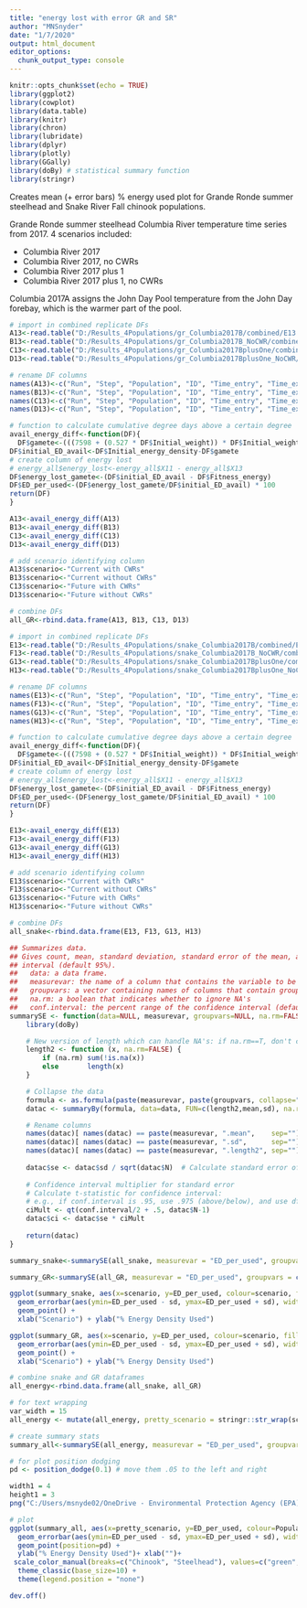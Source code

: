 ```yaml
---
title: "energy lost with error GR and SR"
author: "MNSnyder"
date: "1/7/2020"
output: html_document
editor_options: 
  chunk_output_type: console
---
```


```r
knitr::opts_chunk$set(echo = TRUE)
library(ggplot2)
library(cowplot)
library(data.table)
library(knitr)
library(chron)
library(lubridate)
library(dplyr)
library(plotly)
library(GGally)
library(doBy) # statistical summary function
library(stringr)
```

Creates mean (+ error bars) % energy used plot for Grande Ronde summer steelhead and Snake River Fall chinook populations. 

Grande Ronde summer steelhead Columbia River temperature time series from 2017. 
4 scenarios included:

* Columbia River 2017
* Columbia River 2017, no CWRs
* Columbia River 2017 plus 1
* Columbia River 2017 plus 1, no CWRs

Columbia 2017A assigns the John Day Pool temperature from the John Day forebay, which is the warmer part of the pool.


```r
# import in combined replicate DFs
A13<-read.table("D:/Results_4Populations/gr_Columbia2017B/combined/E13.csv", header=TRUE, sep=",")
B13<-read.table("D:/Results_4Populations/gr_Columbia2017B_NoCWR/combined/F13.csv", header=TRUE, sep=",")
C13<-read.table("D:/Results_4Populations/gr_Columbia2017BplusOne/combined/G13.csv", header=TRUE, sep=",")
D13<-read.table("D:/Results_4Populations/gr_Columbia2017BplusOne_NoCWR/combined/H13.csv", header=TRUE, sep=",")

# rename DF columns
names(A13)<-c("Run", "Step", "Population", "ID", "Time_entry", "Time_exit", "Time_in_system", "Time_remaining", "Total_hours_cold_water", "Initial_weight", "Initial_energy_density", "Fitness_weight", "Fitness_energy_density", "Fitness_energy")
names(B13)<-c("Run", "Step", "Population", "ID", "Time_entry", "Time_exit", "Time_in_system", "Time_remaining", "Total_hours_cold_water", "Initial_weight", "Initial_energy_density", "Fitness_weight", "Fitness_energy_density", "Fitness_energy")
names(C13)<-c("Run", "Step", "Population", "ID", "Time_entry", "Time_exit", "Time_in_system", "Time_remaining", "Total_hours_cold_water", "Initial_weight", "Initial_energy_density", "Fitness_weight", "Fitness_energy_density", "Fitness_energy")
names(D13)<-c("Run", "Step", "Population", "ID", "Time_entry", "Time_exit", "Time_in_system", "Time_remaining", "Total_hours_cold_water", "Initial_weight", "Initial_energy_density", "Fitness_weight", "Fitness_energy_density", "Fitness_energy")

```


```r
# function to calculate cumulative degree days above a certain degree
avail_energy_diff<-function(DF){
  DF$gamete<-(((7598 + (0.527 * DF$Initial_weight)) * DF$Initial_weight) * 0.068) / DF$Initial_weight
DF$initial_ED_avail<-DF$Initial_energy_density-DF$gamete
# create column of energy lost
# energy_all$energy_lost<-energy_all$X11 - energy_all$X13
DF$energy_lost_gamete<-(DF$initial_ED_avail - DF$Fitness_energy) 
DF$ED_per_used<-(DF$energy_lost_gamete/DF$initial_ED_avail) * 100
return(DF)
}

A13<-avail_energy_diff(A13)
B13<-avail_energy_diff(B13)
C13<-avail_energy_diff(C13)
D13<-avail_energy_diff(D13)

# add scenario identifying column
A13$scenario<-"Current with CWRs"
B13$scenario<-"Current without CWRs"
C13$scenario<-"Future with CWRs"
D13$scenario<-"Future without CWRs"

# combine DFs 
all_GR<-rbind.data.frame(A13, B13, C13, D13)
```



```r
# import in combined replicate DFs
E13<-read.table("D:/Results_4Populations/snake_Columbia2017B/combined/E4.csv", header=TRUE, sep=",")
F13<-read.table("D:/Results_4Populations/snake_Columbia2017B_NoCWR/combined/F4.csv", header=TRUE, sep=",")
G13<-read.table("D:/Results_4Populations/snake_Columbia2017BplusOne/combined/G4.csv", header=TRUE, sep=",")
H13<-read.table("D:/Results_4Populations/snake_Columbia2017BplusOne_NoCWR/combined/H4.csv", header=TRUE, sep=",")

# rename DF columns
names(E13)<-c("Run", "Step", "Population", "ID", "Time_entry", "Time_exit", "Time_in_system", "Time_remaining", "Total_hours_cold_water", "Initial_weight", "Initial_energy_density", "Fitness_weight", "Fitness_energy_density", "Fitness_energy")
names(F13)<-c("Run", "Step", "Population", "ID", "Time_entry", "Time_exit", "Time_in_system", "Time_remaining", "Total_hours_cold_water", "Initial_weight", "Initial_energy_density", "Fitness_weight", "Fitness_energy_density", "Fitness_energy")
names(G13)<-c("Run", "Step", "Population", "ID", "Time_entry", "Time_exit", "Time_in_system", "Time_remaining", "Total_hours_cold_water", "Initial_weight", "Initial_energy_density", "Fitness_weight", "Fitness_energy_density", "Fitness_energy")
names(H13)<-c("Run", "Step", "Population", "ID", "Time_entry", "Time_exit", "Time_in_system", "Time_remaining", "Total_hours_cold_water", "Initial_weight", "Initial_energy_density", "Fitness_weight", "Fitness_energy_density", "Fitness_energy")

```


```r
# function to calculate cumulative degree days above a certain degree
avail_energy_diff<-function(DF){
  DF$gamete<-(((7598 + (0.527 * DF$Initial_weight)) * DF$Initial_weight) * 0.068) / DF$Initial_weight
DF$initial_ED_avail<-DF$Initial_energy_density-DF$gamete
# create column of energy lost
# energy_all$energy_lost<-energy_all$X11 - energy_all$X13
DF$energy_lost_gamete<-(DF$initial_ED_avail - DF$Fitness_energy) 
DF$ED_per_used<-(DF$energy_lost_gamete/DF$initial_ED_avail) * 100
return(DF)
}

E13<-avail_energy_diff(E13)
F13<-avail_energy_diff(F13)
G13<-avail_energy_diff(G13)
H13<-avail_energy_diff(H13)

# add scenario identifying column
E13$scenario<-"Current with CWRs"
F13$scenario<-"Current without CWRs"
G13$scenario<-"Future with CWRs"
H13$scenario<-"Future without CWRs"

# combine DFs 
all_snake<-rbind.data.frame(E13, F13, G13, H13)
```

```r
## Summarizes data.
## Gives count, mean, standard deviation, standard error of the mean, and confidence 
## interval (default 95%).
##   data: a data frame.
##   measurevar: the name of a column that contains the variable to be summariezed
##   groupvars: a vector containing names of columns that contain grouping variables
##   na.rm: a boolean that indicates whether to ignore NA's
##   conf.interval: the percent range of the confidence interval (default is 95%)
summarySE <- function(data=NULL, measurevar, groupvars=NULL, na.rm=FALSE, conf.interval=.95) {
    library(doBy)

    # New version of length which can handle NA's: if na.rm==T, don't count them
    length2 <- function (x, na.rm=FALSE) {
        if (na.rm) sum(!is.na(x))
        else       length(x)
    }

    # Collapse the data
    formula <- as.formula(paste(measurevar, paste(groupvars, collapse=" + "), sep=" ~ "))
    datac <- summaryBy(formula, data=data, FUN=c(length2,mean,sd), na.rm=na.rm)

    # Rename columns
    names(datac)[ names(datac) == paste(measurevar, ".mean",    sep="") ] <- measurevar
    names(datac)[ names(datac) == paste(measurevar, ".sd",      sep="") ] <- "sd"
    names(datac)[ names(datac) == paste(measurevar, ".length2", sep="") ] <- "N"
    
    datac$se <- datac$sd / sqrt(datac$N)  # Calculate standard error of the mean
    
    # Confidence interval multiplier for standard error
    # Calculate t-statistic for confidence interval: 
    # e.g., if conf.interval is .95, use .975 (above/below), and use df=N-1
    ciMult <- qt(conf.interval/2 + .5, datac$N-1)
    datac$ci <- datac$se * ciMult
    
    return(datac)
}
```


```r

summary_snake<-summarySE(all_snake, measurevar = "ED_per_used", groupvars = c( "scenario"))

summary_GR<-summarySE(all_GR, measurevar = "ED_per_used", groupvars = c( "scenario"))

```

```r
ggplot(summary_snake, aes(x=scenario, y=ED_per_used, colour=scenario, fill=scenario)) +
  geom_errorbar(aes(ymin=ED_per_used - sd, ymax=ED_per_used + sd), width = 0.1) +
  geom_point() + 
  xlab("Scenario") + ylab("% Energy Density Used")

ggplot(summary_GR, aes(x=scenario, y=ED_per_used, colour=scenario, fill=scenario)) +
  geom_errorbar(aes(ymin=ED_per_used - sd, ymax=ED_per_used + sd), width = 0.1) +
  geom_point() + 
  xlab("Scenario") + ylab("% Energy Density Used")
```



```r
# combine snake and GR dataframes
all_energy<-rbind.data.frame(all_snake, all_GR)

# for text wrapping
var_width = 15
all_energy <- mutate(all_energy, pretty_scenario = stringr::str_wrap(scenario, width = var_width))

# create summary stats
summary_all<-summarySE(all_energy, measurevar = "ED_per_used", groupvars = c( "pretty_scenario", "Population"))

# for plot position dodging
pd <- position_dodge(0.1) # move them .05 to the left and right

width1 = 4
height1 = 3
png("C:/Users/msnyde02/OneDrive - Environmental Protection Agency (EPA)/Profile/Desktop/Manuscript CWR Columbia/GR_SR_energy_used.png", res=300, width=width1, height=height1, units="in", type="windows", antialias = "none")

# plot
ggplot(summary_all, aes(x=pretty_scenario, y=ED_per_used, colour=Population, fill=Population)) +
  geom_errorbar(aes(ymin=ED_per_used - sd, ymax=ED_per_used + sd), width = 0.1, position=pd) +
  geom_point(position=pd) + 
  ylab("% Energy Density Used")+ xlab("")+
 scale_color_manual(breaks=c("Chinook", "Steelhead"), values=c("green", "purple"))+
  theme_classic(base_size=10) + 
  theme(legend.position = "none")

dev.off()
```




